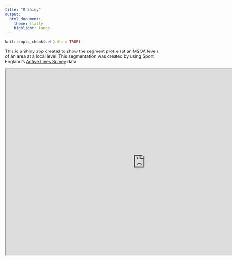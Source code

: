 ```yaml
---
title: "R Shiny"
output:
  html_document:  
    theme: flatly
    highlight: tango
---
```



```r
knitr::opts_chunk$set(echo = TRUE)
```

This is a Shiny app created to show the segment profile (at an MSOA level) of an area at a local level. This segmentation was created by using Sport England's [Active Lives Survey](https://www.sportengland.org/know-your-audience/data/active-lives) data.

<center><iframe src = "https://jenniferb.shinyapps.io/MSOA_Segments/" height=600px width=900px /></center>


```r
knitr::include_app("https://jenniferb.shinyapps.io/MSOA_Segments/")
```

